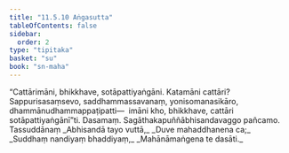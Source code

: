 ```yaml
---
title: "11.5.10 Aṅgasutta"
tableOfContents: false
sidebar:
  order: 2
type: "tipitaka"
basket: "su"
book: "sn-maha"
---
```



<DynamicBreadcrumb />

<Division number="1046" book="sn-maha">

<Paragraph number="2086" book="sn-maha">
“Cattārimāni, bhikkhave, sotāpattiyaṅgāni. Katamāni cattāri? Sappurisasaṃsevo, saddhammassavanaṃ, yonisomanasikāro, dhammānudhammappaṭipatti—  imāni kho, bhikkhave, cattāri sotāpattiyaṅgānī”ti.

</Paragraph>
</Division>

<Paragraph number="2087" type="center" book="sn-maha">
Dasamaṃ.



</Paragraph>

<Paragraph number="2088" type="center" book="sn-maha">
Sagāthakapuññābhisandavaggo pañcamo.



</Paragraph>

<Paragraph number="2089" type="center" book="sn-maha">
Tassuddānaṃ


</Paragraph>

<Paragraph number="2090" type="verses" book="sn-maha">
_Abhisandā tayo vuttā,_  
_Duve mahaddhanena ca;_  
_Suddhaṃ nandiyaṃ bhaddiyaṃ,_  
_Mahānāmaṅgena te dasāti._
</Paragraph>